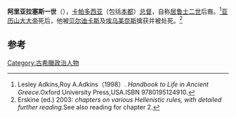 {{orphan|time=2012-07-10T12:28:00+00:00}}
'''阿里亚拉塞斯一世'''（{{bd|前404年||前322年|}}），[[卡帕多西亚|卡帕多西亚]]（包括[[本都|本都]]）[[总督|总督]]，自称[[居鲁士二世|居鲁士二世]]后裔。<ref>Lesley Adkins,Roy A.Adkins（1998）. ''Handbook to Life in Ancient Greece''.Oxford University Press,USA.ISBN 9780195124910.</ref>[[亚历山大大帝|亚历山大大帝]]死后，他被[[贝尔迪卡斯|贝尔迪卡斯]]及[[埃乌美奈斯|埃乌美奈斯]]擒获并被处死。<ref>Erskine (ed.) 2003: ''chapters on various Hellenistic rules, with detailed further reading''.See also reading for chapter 2.</ref>

== 参考 ==
{{reflist}}

{{古希臘}}

[[Category:古希臘政治人物|Category:古希臘政治人物]]